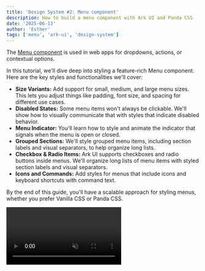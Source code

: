 ```yaml
---
title: 'Design System #2: Menu component'
description: How to build a menu component with Ark UI and Panda CSS
date: '2025-06-13'
author: 'Esther'
tags: ['menu', 'ark-ui', 'design-system']
---
```


The [Menu component](https://ark-ui.com/docs/components/menu) is used in web apps for dropdowns, actions, or contextual
options.

In this tutorial, we'll dive deep into styling a feature-rich Menu component. Here are the key styles and
functionalities we'll cover:

- **Size Variants:** Add support for small, medium, and large menu sizes. This lets you adjust things like padding, font
  size, and spacing for different use cases.
- **Disabled States:** Some menu items won't always be clickable. We'll show how to visually communicate that with
  styles that indicate disabled behavior.
- **Menu Indicator:** You'll learn how to style and animate the indicator that signals when the menu is open or closed.
- **Grouped Sections:** We'll style grouped menu items, including section labels and visual separators, to help organize
  long lists.
- **Checkbox & Radio Items:** Ark UI supports checkboxes and radio buttons inside menus. We'll organize long lists of
  menu items with styled section labels and visual separators.
- **Icons and Commands:** Add styles for menus that include icons and keyboard shortcuts with command text.

By the end of this guide, you'll have a scalable approach for styling menus, whether you prefer Vanilla CSS or Panda
CSS.

<video src="/blog/menu/menu.mp4" autoPlay loop muted playsinline />

## Anatomy

To style the menu correctly, you'll need to understand its anatomy and part names. Each part includes
a `data-part` attribute to help identify them in the DOM.

<Anatomy id="menu" />

### Key Menu Parts

- **`trigger`** – The button or element used to open and close the menu.
- **`content`** – The dropdown panel that appears when the menu is open. It wraps all menu items.
- **`item`** – An individual selectable option within the menu.
- **`itemText`** – The label text inside a menu item.

### Optional Parts

- **`indicator`** – An icon (e.g. chevron) placed in the trigger.
- **`itemIndicator`** – A small visual icon (e.g. checkmark) used to indicate selected state for checkbox or radio
  items.
- **`trigger item`** – A nested menu item that acts as a trigger for a submenu.
- **`option item`** – A special menu item used in multi-select patterns, often seen with
- **`itemGroupLabel`** – A label for grouped menu items, useful for categorizing sections in long lists.
- **`separator`** – A thin divider used to separate groups of menu items for better visual structure.checkboxes or
  filters.

### Basic Usage

Here's a simple example of how to use the `Menu` component in your code:

```jsx
import { Menu } from '@ark-ui/react/menu'

export const Basic = () => (
  <Menu.Root>
    <Menu.Trigger>
      Open menu <Menu.Indicator>➡️</Menu.Indicator>
    </Menu.Trigger>
    <Menu.Positioner>
      <Menu.Content>
        <Menu.Item value="react">React</Menu.Item>
        <Menu.Item value="solid">Solid</Menu.Item>
        <Menu.Item value="vue">Vue</Menu.Item>
        <Menu.Item value="svelte">Svelte</Menu.Item>
      </Menu.Content>
    </Menu.Positioner>
  </Menu.Root>
)
```

When rendered in the DOM, here's what the menu looks like when it is open:

```html
<div data-scope="menu" data-part="root">
  <button data-scope="menu" data-part="trigger" aria-haspopup="menu" aria-expanded="false">
    Open menu
    <span data-scope="menu" data-part="indicator">➡️</span>
  </button>

  <!-- When menu is open -->
  <div data-scope="menu" data-part="positioner">
    <div data-scope="menu" data-part="content" role="menu">
      <div data-scope="menu" data-part="item" role="menuitem" data-value="react">React</div>

      <div data-scope="menu" data-part="item" role="menuitem" data-value="solid">Solid</div>

      <div data-scope="menu" data-part="item" role="menuitem" data-value="vue">Vue</div>
    </div>
  </div>
</div>
```

Each part of the menu component comes with data attributes like:

- **`data-scope="menu"`** which scopes all menu parts under the `menu` namespace, ensuring styles don't clash with other
  components.
- **`data-part="..."`** which identifies the specific slot or part of the component, such as `content`, `item` and more.
- **`data-state="..."`** which reflects dynamic states such as `data-state="open"` or `data-state="closed"` .

## Styling with Vanilla CSS

To create a design system for the menu component using Vanilla CSS, it is important to start **_thinking in recipes_**.

A recipe is a structured way to define styles for a component including all its parts and variants in one place. With a
recipe, you can:

- Set up **base styles** that apply to every instance of the component.
- Add **size variants** (e.g., `sm`, `md`, `lg`) that adjust dimensions and font size

Essentially, recipes help you group related styles together and reuse them in a consistent way.

### Base Styles

These are the core styles that give the menu component a consistent foundation, even before any variants are applied.

Before styling the Menu, make sure your project includes the shared global styles we use across the design system, such
as reset styles, tokens, keyframes, and base button styles.

> If you haven’t set that up yet, head over to the [Design System Introduction](/blog/design-system-series) to see how
> to configure your global styles directory.

Ark UI exposes helpful attributes like `data-scope="menu"` and `data-part="..."` for every part of the menu, which we'll
use to style each part.

**Styling the Menu Content**

The menu content is the floating container that holds all the items inside the dropdown. Add the content styles in a
`menu.css` stylesheet:

```css
/* Menu content */
[data-scope='menu'][data-part='content'] {
  outline: 0;
  background: var(--bg-panel);
  box-shadow: var(--shadow-md);
  color: var(--fg);
  z-index: 1100;
  border-radius: 8px;
  overflow: hidden;
  overflow-y: auto;
  min-width: 8rem;
  max-height: 300px;
  padding: var(--menu-content-padding);
}
```

> Notice the use of the **`--menu-content-padding`** CSS variable. We'll define the actual value of this variable when
> we set up our size variants shorty.

**Animating Open and Close Transitions**

To provide a smooth user experience, we'll add subtle animations for when the menu opens and closes. We defined the
keyframes earlier so apply these animations using Ark UI's built-in `data-state="open"` or `data-state="closed"`
attribute:

```tsx
[data-scope='menu'][data-part='content'][data-state='open'] {
  animation: slide-fade-in 150ms cubic-bezier(0.4, 0, 0.2, 1);
}

[data-scope='menu'][data-part='content'][data-state='closed'] {
  animation: slide-fade-out 100ms cubic-bezier(0.4, 0, 1, 1);
}
```

**Styling Menu Items**

Each individual `item` can be styled like this:

```tsx
[data-scope='menu'][data-part='item'] {
  text-decoration: none;
  color: var(--fg);
  user-select: none;
  border-radius: 6px;
  width: 100%;
  display: flex;
  cursor: pointer;
  align-items: center;
  text-align: start;
  position: relative;
  flex: 0 0 auto;
  outline: 0;
  transition: background 0.2s;
  gap: var(--menu-item-gap);
  font-size: var(--menu-item-font-size);
  padding: var(--menu-item-padding);
  &[data-highlighted] {
    background: var(--bg-muted);
  }
}
```

> Within the base styles for each menu item, notice the use of CSS variables like `--menu-item-gap`,
> `--menu-item-font-size`, and `--menu-item-padding`.

These variables act as placeholders, allowing us to control item-specific properties such as spacing between elements,
text size, and internal padding. The actual values for these variables will be dynamically set by the size variants
we'll define later.

**Styling the Highlighted & Disabled States**

- **Highlighted state:** When a user hovers over a menu item or navigates to it using the keyboard, Ark UI automatically
  applies the `data-highlighted` attribute. We can use this to indicate the active item

  ```tsx
   [data-scope='menu'][data-part='item'] {
    // other styles here
    &[data-highlighted] {
      background: var(--bg-muted);
    }
  }

  ```

- **Disabled state:** In many menus, not all option are available. For example, a "Delete" option may be unavailable for
  users without permission. Ark UI provides the `data-disabled` attribute to style the disabled styles
  ```css
  [data-scope='menu'][data-part='item'] {
  	// item styles here
    }
   &[data-disabled] {
      color: var(--fg-subtle);
      cursor: not-allowed;
      opacity: 0.6;
      pointer-events: none;
    }
  }
  ```

**Styling the Indicator**

The indicator automatically receives the `data-part="indicator"` attribute, making it easy to style.

```css
[data-scope='menu'][data-part='indicator'] {
  display: inline-flex;
  align-items: center;
  justify-content: center;
  flex-shrink: 0;
  transition: transform 0.2s;
  &[data-state='open'] {
    transform: rotate(90deg);
  }
}
```

Ark UI automatically applies `data-state="open"` when the menu is expanded. We added a style such that when the menu
opens, the indicator smoothly rotates to point right

**Styling Checkboxes and Radios within Menu Items**

Menus sometimes contain interactive selectable options like checkboxes (for multi-selection) or radios (for
single-selection).

When an item is selected, Ark UI applies `data-state="checked"` attribute for styling.

```css
[data-scope='menu'][data-part='item'] {
  // item styles here
 &[data-state='checked'] {
    font-weight: 500;
  }
  &[data-type] {
    padding-inline-start: var(--menu-option-offset);
  }
}
```

- `data-state="checked"`: When an item is selected, Ark UI applies this attribute, allowing us to visually distinguish
  it (e.g., by making the font bold).
- `data-type`: This attribute is present on all `Menu.CheckboxItem` and `Menu.RadioItem` elements. We use it to create
  the necessary space at the beginning of the item for the checkmark or radio dot icon, ensuring the item's text aligns
  perfectly with other menu items.

**Styling Menu Groups and Separators**

For organizing long lists of menu items, Ark UI offers grouping capabilities with labels and visual separators:

- **Group Labels:** The `item-group-label` is used for headings above related sets of menu items.

  ```css
  [data-scope='menu'][data-part='item-group-label'] {
    padding-inline: 0.5rem;
    padding-block: 0.375rem;
    font-size: var(--menu-item-font-size);
    font-weight: 500;
  }
  ```

- **Separators**: The `separator` part is a visual line used to divide logical groups of menu items.
  ```css
  [data-scope='menu'][data-part='separator'] {
    height: 1px;
    border-color: var(--border);
    margin-block: var(--menu-content-padding);
    margin-inline: calc(-1 * var(--menu-content-padding));
  }
  ```

**Styling Item Content: Text, Icons, and Commands**

Menu items can include more than just text. We often want to add leading icons or trailing keyboard shortcut hints
(commands).

Ark UI automatically applies `data-part="item-text"`, `"data-part='item-indicator"` and `data-part="item-command"`to the
relevant parts.

```css
[data-scope='menu'][data-part='item-text'] {
  flex: 1;
}

[data-scope='menu'][data-part='item-indicator'] {
  position: absolute;
  inset-inline-start: 4px;
}

[data-scope='menu'][data-part='item-command'] {
  opacity: 0.6;
  font-size: 0.75rem;
  margin-inline-start: auto;
  padding-inline-start: 1rem;
  letter-spacing: 0.1em;
  font-family: inherit;
}
```

The combination of `flex: 1` on `item-text` and `margin-inline-start: auto` on `item-command` acts like a flexbox to
push the command text to the right, which creates an aligned layout.

### Size Variant

Finally, to create our `small`, `medium`, and `large` menu sizes, we'll define the CSS classes that set the values for
all our custom CSS variables. These variables will then cascade down to all the menu's parts, adjusting their dimensions
and spacing, thanks to the `data-scope` and `data-part` selectors.

```css
.menu--sm {
  --menu-content-padding: 0.25rem;
  --menu-item-gap: 0.25rem;
  --menu-item-font-size: 0.875rem;
  --menu-item-padding: 0.25rem 0.75rem;
  --menu-item-icon-size: 1rem;
  --menu-option-offset: 1.5rem;
}

.menu--md {
  --menu-content-padding: 0.25rem;
  --menu-item-gap: 0.5rem;
  --menu-item-font-size: 0.925rem;
  --menu-item-padding: 0.25rem 0.75rem;
  --menu-item-icon-size: 2rem;
  --menu-option-offset: 1.25rem;
}

.menu--lg {
  --menu-content-padding: 0.5rem;
  --menu-item-gap: 0.5rem;
  --menu-item-font-size: 1rem;
  --menu-item-padding: 0.5rem 0.925rem;
  --menu-item-icon-size: 2.5rem;
  --menu-option-offset: 1.5rem;
}
```

## Using The Vanilla CSS Classes in Your Component

With these base styles and size variants defined in your `menu.css` , applying them to your Ark UI Menu component is a
matter of adding the correct `className` to the `Menu.Trigger`, `Menu.Content` and other parts.

Here's how you would use these classes in a React component:

```tsx
<Menu.Root>
  <Menu.Trigger className="button button--variant-outline button--size-sm">Open menu</Menu.Trigger>
  <Menu.Positioner>
    <Menu.Content className="menu--sm">
      <Menu.Item value="react">React</Menu.Item>
      <Menu.Item value="solid">Solid</Menu.Item>
      <Menu.Item value="vue">Vue</Menu.Item>
    </Menu.Content>
  </Menu.Positioner>
</Menu.Root>
```

You can also combine these styles for the checkbox interaction:

```tsx
<Menu.Root>
  <Menu.Trigger className="button button--variant-outline button--size-sm">Open menu</Menu.Trigger>
  <Menu.Positioner>
    <Menu.Content className="menu--sm">
      {items.map(({ title, value }) => (
        <Menu.CheckboxItem
          key={value}
          value={value}
          checked={group.isChecked(value)}
          onCheckedChange={() => group.toggleValue(value)}
        >
          <Menu.ItemIndicator>
            <CheckIcon />
          </Menu.ItemIndicator>
          <Menu.ItemText>{title}</Menu.ItemText>
        </Menu.CheckboxItem>
      ))}
    </Menu.Content>
  </Menu.Positioner>
</Menu.Root>
```

To explore all the styles defined and see them in action,
[check out Storybook](https://github.com/estheragbaje/ark-react-vanilla-css/blob/main/stories/menu/menu.stories.tsx).

## Styling with Panda CSS

If you're using Panda CSS, you can still follow the same design system approach, but with some important differences.
Panda offers a recipe-based styling system, that styles the different parts of the component.

Just like with Vanilla CSS, we'll:

- Define base styles for the menu and all its parts
- Apply interactive states like `highlighted`, `disabled`, and `checked`
- Set up size variants (`sm`, `md`, `lg`)

### **Creating the Menu Recipe**

To style each part of the menu component, we'll create a
**[slot recipe](https://panda-css.com/docs/concepts/slot-recipes)** using Panda's `sva()` function. This approach lets
us apply scoped styles to all the distinct parts of the menu, like `item`, `content`, `separator`, `indicator`, and
more.

We also use `menuAnatomy.keys()` to automatically retrieve all the part names defined in Ark UI's anatomy for the menu
component.

We'll begin by adding the base styles for each part. These are the default, foundational styles that give the `Menu`
component a consistent foundation, even before any variants are applied.

**Styling the Menu Content**

The menu content is the main dropdown panel that holds all the interactive items.

Here's how we define the `content` part within our `menuRecipe`:

```tsx
// src/recipes/menu.ts

import { sva } from '../../styled-system/css'
import { menuAnatomy } from '@ark-ui/react/menu'

export const menuRecipe = sva({
  slots: menuAnatomy.keys(),
  className: 'menu',
  base: {
    content: {
      outline: '0',
      bg: 'bg.panel',
      boxShadow: 'md',
      color: 'fg',
      zIndex: 'dropdown',
      borderRadius: 'md',
      overflow: 'hidden',
      overflowY: 'auto',
      minW: '8rem',
      maxHeight: '300px',
      padding: 'var(--menu-content-padding)',
    },
  },
})
```

You'll notice the use of the `var(--menu-content-padding)` \*\*\*\*CSS variable for the padding property. The actual
value for this padding will be set later when we define our size variants.

**Animating Open and Close Transitions**

Let's add subtle animations for the opening and closing transitions. Panda CSS makes this easy, since we've already
defined our keyframes in our `panda.config.ts`.

Styling the `_open` and `_closed` properties will now make the menu open and close smoothly.

```tsx
// src/recipes/menu.ts

import { sva } from '../../styled-system/css'
import { menuAnatomy } from '@ark-ui/react/menu'

export const menuRecipe = sva({
  slots: menuAnatomy.keys(),
  className: 'menu',
  base: {
    content: {
      outline: '0',
      bg: 'bg.panel',
      boxShadow: 'md',
      color: 'fg',
      zIndex: 'dropdown',
      borderRadius: 'md',
      overflow: 'hidden',
      overflowY: 'auto',
      minW: '8rem',
      maxHeight: '300px',
      padding: 'var(--menu-content-padding)',
      _open: {
        animation: 'slide-fade-in 150ms cubic-bezier(0.4, 0, 0.2, 1)',
      },
      _closed: {
        animation: 'slide-fade-out 100ms cubic-bezier(0.4, 0, 1, 1)',
      },
    },
  },
})
```

**Styling Individual Menu Items**

Define the base styles for the menu item by adding the styles to the `item` property within the `base` key of our
`menuRecipe`.

```tsx
// src/recipes/menu.ts

import { sva } from '../../styled-system/css'
import { menuAnatomy } from '@ark-ui/react/menu'

export const menuRecipe = sva({
  slots: menuAnatomy.keys(),
  className: 'menu',
  base: {
    content: {
      // content styles here
    },
    item: {
      textDecoration: 'none',
      color: 'fg',
      userSelect: 'none',
      borderRadius: 'sm',
      width: '100%',
      display: 'flex',
      cursor: 'pointer',
      alignItems: 'center',
      textAlign: 'start',
      position: 'relative',
      flex: '0 0 auto',
      outline: '0',
      transition: 'background 0.2s',
      gap: 'var(--menu-item-gap)',
      fontSize: 'var(--menu-item-font-size)',
      padding: 'var(--menu-item-padding)',
    },
  },
})
```

We've used CSS variables (`--menu-item-gap`, `--menu-item-font-size`, `--menu-item-padding`) to control item-specific
properties. The actual values will be defined later by our size variants.

**Styling Item States: Highlighted & Disabled**

Menu items are interactive elements, and providing clear visual feedback for their various states is important for user
experience. Target these states using Panda CSS `_highlighted` and `_disabled` selectors.

```tsx
// src/recipes/menu.ts

import { sva } from '../../styled-system/css'
import { menuAnatomy } from '@ark-ui/react/menu'

export const menuRecipe = sva({
  slots: menuAnatomy.keys(),
  className: 'menu',
  base: {
    content: {
      // content styles here
    },
    item: {
      textDecoration: 'none',
      color: 'fg',
      userSelect: 'none',
      borderRadius: 'sm',
      width: '100%',
      display: 'flex',
      cursor: 'pointer',
      alignItems: 'center',
      textAlign: 'start',
      position: 'relative',
      flex: '0 0 auto',
      outline: '0',
      transition: 'background 0.2s',
      gap: 'var(--menu-item-gap)',
      fontSize: 'var(--menu-item-font-size)',
      padding: 'var(--menu-item-padding)',
      _highlighted: {
        bg: 'bg.muted',
      },
      _disabled: {
        color: 'fg.subtle',
        cursor: 'not-allowed',
        opacity: '0.6',
        pointerEvents: 'none',
      },
    },
  },
})
```

**Styling the Indicator**

The indicator automatically receives the `data-part="indicator"` attribute, making it easy to style.

Here's how we define the `indicator`'s base styles, including its dynamic behavior:

```tsx
import { sva } from '../../styled-system/css'
import { menuAnatomy } from '@ark-ui/react/menu'

export const menuRecipe = sva({
  slots: menuAnatomy.keys(),
  className: 'menu',
  base: {
    content: {
      // content styles here
    },
    item: {
      // item styles here
    },
    indicator: {
      display: 'inline-flex',
      alignItems: 'center',
      justifyContent: 'center',
      flexShrink: '0',
      transition: 'transform 0.2s',
      _open: {
        transform: 'rotate(90deg)',
      },
    },
  },
})
```

Notice how we've used the `_open` pseudo-selector within the `indicator` part's styles. This is a feature in Panda CSS
that targets the `[data-state='open']` attribute. Now, when the menu is opened, the indicator rotates 90 degrees.

**Styling Checkboxes and Radios**

When building interactive menus, you often need to include selectable items like checkboxes and radio buttons. Ark UI
provides dedicated components like `Menu.CheckboxItem` and `Menu.RadioItem` for this purpose.

We'll define their styles directly within the `item` part of our recipe:

```tsx
import { sva } from '../../styled-system/css'
import { menuAnatomy } from '@ark-ui/react/menu'

export const menuRecipe = sva({
  slots: menuAnatomy.keys(),
  className: 'menu',
  base: {
    content: {
      // content styles here
    },
    item: {
      // other item styles here
      _checked: {
        fontWeight: 'medium',
      },
      '&[data-type]': {
        paddingInlineStart: 'var(--menu-option-offset)',
      },
    },
  },
})
```

Here's a breakdown of the key styling approaches used here:

- The `_checked` pseudo selector targets any menu item that is in a "checked" state. When an item is checked, its
  `fontWeight` will be set to `'medium'`.
- The `&[data-type]` selector targets all menu items that have a `data-type` attribute. Ark UI assigns
  `data-type="checkbox"` to `Menu.CheckboxItem` and `data-type="radio"` to `Menu.RadioItem`. This ensures that any type
  of selectable "option" item receives the specific styles.

**Styling Menu Groups**

For organizing longer lists of menu items into logical sections, Ark UI provides support for menu groups. This includes
dedicated parts for both group labels and visual separators.

Here's how we style the `itemGroupLabel` and `separator` parts:

```css
import { sva } from '../../styled-system/css';
import { menuAnatomy } from '@ark-ui/react/menu';

export const menuRecipe = sva({
  slots: menuAnatomy.keys(),
  className: 'menu',
  base: {
    content: {
     // content styles here
    },
    item: {
    // other item styles here
    },
    itemGroupLabel: {
      paddingInline: '2',
      paddingBlock: '1.5',
      fontSize: 'var(--menu-item-font-size)',
      fontWeight: '500',
    },
    separator: {
      height: '1px',
      borderColor: 'border',
      marginBlock: 'var(--menu-content-padding)',
      marginInline: 'calc(-1 * var(--menu-content-padding))',
    },
  },
});
```

- The `itemGroupLabel` is designed to display clear heading text above a group of related menu items.
- The `separator` provides a subtle visual divider, breaking up long lists of menu items into segments.

**Styling the Item with Icon and Command**

To create richer menu experiences, it's common to enhance each item with an icon on the left and a keyboard shortcut
(command) on the right, just like in modern design systems.

Ark UI provides the `itemText` and `itemIndicator` parts, but for a custom "command" text, we'll extend our recipe.

**Extending the Menu Anatomy for Custom Parts**

Panda CSS's recipe system is quite flexible. While `menuAnatomy.keys()` gives us all the standard parts exposed by Ark
UI, we can easily add our own by introducing a custom slot named `itemCommand`.

This explicitly tells Panda CSS to expect and generate styles for this new part, even though it's not part of Ark UI's
default structure.

Add `'itemCommand'` to the array of slots when defining our `menuRecipe`:

```tsx
import { sva } from '../../styled-system/css'
import { menuAnatomy } from '@ark-ui/react/menu'

export const menuRecipe = sva({
  slots: [...menuAnatomy.keys(), 'itemCommand'],
  className: 'menu',
  base: {
    // base styles here
  },
})
```

**Defining Base Styles for Text, Icons, and Commands**

Now that Panda CSS knows about our `itemText`, `itemIndicator`, and `itemCommand` slots, we can define their base styles
directly within our `menuRecipe`'s `base` property.

```tsx
import { sva } from '../../styled-system/css'
import { menuAnatomy } from '@ark-ui/react/menu'

export const menuSlotRecipe = sva({
  slots: [...menuAnatomy.keys(), 'itemCommand'],
  className: 'menu',
  base: {
    // other base styles here
    itemText: {
      flex: '1',
    },
    itemIndicator: {
      position: 'absolute',
      insetInlineStart: '1',
    },
    itemCommand: {
      opacity: '0.6',
      fontSize: 'xs',
      marginInlineStart: 'auto',
      paddingInlineStart: '4',
      letterSpacing: 'widest',
      fontFamily: 'inherit',
    },
  },
})
```

The combination of `flex: 1` on `itemText` and `marginInlineStart: 'auto'`on `itemCommand` acts like a flexbox to push
the command text to the right, which creates an aligned layout.

### Size Variant

One of the most powerful features of using a recipe-based approach with Panda CSS is the ability to easily define
variants. For our menu component, we'll create size variants that allow us to dynamically adjust its dimensions and
spacing for different contexts.

To achieve this, we'll add a `size` key within the `variants` property of our `menuRecipe`. Each size variant will then
set specific values for the CSS variables we introduced earlier. These variables will cascade down to all the menu's
internal parts.

```tsx
import { sva } from '../../styled-system/css'
import { menuAnatomy } from '@ark-ui/react/menu'

export const menuRecipe = sva({
  slots: [...menuAnatomy.keys(), 'itemCommand'],
  className: 'menu',
  base: {
    // base styles here
  },
  variants: {
    size: {
      sm: {
        content: {
          '--menu-content-padding': '0.25rem',
          '--menu-item-gap': '0.25rem',
          '--menu-item-font-size': '0.875rem',
          '--menu-item-padding': '0.25rem 0.75rem',
          '--menu-item-icon-size': '1rem',
          '--menu-option-offset': '1.5rem',
        },
      },
      md: {
        content: {
          '--menu-content-padding': '0.25rem',
          '--menu-item-gap': '0.5rem',
          '--menu-item-font-size': '0.925rem',
          '--menu-item-padding': '0.25rem 0.75rem',
          '--menu-item-icon-size': '2rem',
          '--menu-option-offset': '1.5rem',
        },
      },
      lg: {
        content: {
          '--menu-content-padding': '0.5rem',
          '--menu-item-gap': '0.5rem',
          '--menu-item-font-size': '1rem',
          '--menu-item-padding': '0.5rem 0.925rem',
          '--menu-item-icon-size': '2.5rem',
          '--menu-option-offset': '1.5rem',
        },
      },
    },
  },
})
```

Each variant defines tokens like:

- `-menu-content-padding` adds padding within the content
- `-menu-item-font-size` controls text scale
- `-menu-item-padding` controls spacing around items
- `-menu-item-icon-size` sets the icon size
- `-menu-option-offset` aligns checkbox and radio items

## Bringing It All Together

We've explored how to define base styles, create flexible size variants using CSS variables, handle interactive states,
and integrate custom parts like the item command.

Now let's put everything together. Here's what a complete recipe might look like:

```tsx
import { sva } from '../../styled-system/css'
import { menuAnatomy } from '@ark-ui/react/menu'

export const menuSlotRecipe = sva({
  slots: [...menuAnatomy.keys(), 'itemCommand'],
  className: 'menu',
  base: {
    content: {
      outline: '0',
      bg: 'bg.panel',
      boxShadow: 'md',
      color: 'fg',
      zIndex: 'dropdown',
      borderRadius: 'md',
      overflow: 'hidden',
      overflowY: 'auto',
      minW: '8rem',
      maxHeight: '300px',
      padding: 'var(--menu-content-padding)',
      _open: {
        animation: 'slide-fade-in 150ms cubic-bezier(0.4, 0, 0.2, 1)',
      },
      _closed: {
        animation: 'slide-fade-out 100ms cubic-bezier(0.4, 0, 1, 1)',
      },
    },
    item: {
      textDecoration: 'none',
      color: 'fg',
      userSelect: 'none',
      borderRadius: 'sm',
      width: '100%',
      display: 'flex',
      cursor: 'pointer',
      alignItems: 'center',
      textAlign: 'start',
      position: 'relative',
      flex: '0 0 auto',
      outline: '0',
      transition: 'background 0.2s',
      gap: 'var(--menu-item-gap)',
      fontSize: 'var(--menu-item-font-size)',
      padding: 'var(--menu-item-padding)',
      _highlighted: {
        bg: 'bg.muted',
      },
      _disabled: {
        color: 'fg.subtle',
        cursor: 'not-allowed',
        opacity: '0.6',
        pointerEvents: 'none',
      },
      _checked: {
        fontWeight: 'medium',
      },
      '&[data-type]': {
        paddingInlineStart: 'var(--menu-option-offset)',
      },
      _icon: {
        width: 'var(--menu-item-icon-size)',
        height: 'var(--menu-item-icon-size)',
      },
    },
    indicator: {
      display: 'inline-flex',
      alignItems: 'center',
      justifyContent: 'center',
      flexShrink: '0',
      transition: 'transform 0.2s',
      _open: {
        transform: 'rotate(90deg)',
      },
    },
    itemGroupLabel: {
      paddingInline: '2',
      paddingBlock: '1.5',
      fontSize: 'var(--menu-item-font-size)',
      fontWeight: '500',
    },
    separator: {
      height: '1px',
      borderColor: 'border',
      marginBlock: 'var(--menu-content-padding)',
      marginInline: 'calc(-1 * var(--menu-content-padding))',
    },
    itemText: {
      flex: '1',
    },
    itemIndicator: {
      position: 'absolute',
      insetInlineStart: '1',
    },
    itemCommand: {
      opacity: '0.6',
      fontSize: 'xs',
      marginInlineStart: 'auto',
      paddingInlineStart: '4',
      letterSpacing: 'widest',
      fontFamily: 'inherit',
    },
  },

  variants: {
    size: {
      sm: {
        content: {
          '--menu-content-padding': '0.25rem',
          '--menu-item-gap': '0.25rem',
          '--menu-item-font-size': '0.875rem',
          '--menu-item-padding': '0.25rem 0.75rem',
          '--menu-item-icon-size': '1rem',
          '--menu-option-offset': '1.5rem',
        },
      },
      md: {
        content: {
          '--menu-content-padding': '0.25rem',
          '--menu-item-gap': '0.5rem',
          '--menu-item-font-size': '0.925rem',
          '--menu-item-padding': '0.25rem 0.75rem',
          '--menu-item-icon-size': '2rem',
          '--menu-option-offset': '1.5rem',
        },
      },
      lg: {
        content: {
          '--menu-content-padding': '0.5rem',
          '--menu-item-gap': '0.5rem',
          '--menu-item-font-size': '1rem',
          '--menu-item-padding': '0.5rem 0.925rem',
          '--menu-item-icon-size': '2.5rem',
          '--menu-option-offset': '1.5rem',
        },
      },
    },
  },

  defaultVariants: {
    size: 'md',
  },
})
```

## Integrating Your Menu Recipe into React Components

With your menu recipe now fully defined, applying these styles to your Ark UI components is a seamless process.

**1. Import Your Recipes**

Start by importing your `menuRecipe` and `buttonRecipe` into your React component file:

```tsx
// menu.tsx

import { buttonRecipe } from './recipes/button'
import { menuRecipe } from './recipes/menu'
```

**2. Generate Component Classes**

Next, invoke your recipes to generate the specific class names needed for each part of your component. When you call
`menuRecipe()`, it returns a plain JavaScript object.

Each key in this object corresponds to a slot defined in your recipe (e.g., `content`, `item`, `itemCommand`), and its
value is the dynamically generated CSS class string for that particular part.

You can also pass specific **variants** to the recipe call. For example, to get the styles for a 'small' menu, you would
pass `{ size: 'sm' }` .

```tsx
// Generate classes for the menu
const menuClasses = menuRecipe()

// Generate classes for a specific size, like 'sm'
const menuClasses = menuSlotRecipe({ size: 'sm' })

// Generate button classes
const buttonClasses = buttonRecipe()
```

**3. Apply Classes to Ark UI Parts**

Finally, apply the generated class names to the corresponding Ark UI component parts using the `className` prop.

Here's an example showcasing various styled menu items:

```tsx
export const Basic = () => {
  const buttonClass = buttonRecipe({ size: 'sm' })
  const menuClasses = menuRecipe({ size: 'sm' })

  return (
    <Menu.Root>
      <Menu.Trigger className={buttonClass}>Open menu</Menu.Trigger>
      <Menu.Positioner>
        <Menu.Content className={menuClasses.content}>
          <Menu.Item className={menuClasses.item} value="react" disabled>
            React
          </Menu.Item>
          <Menu.Item className={menuClasses.item} value="solid">
            Solid
          </Menu.Item>
          <Menu.Item className={menuClasses.item} value="vue">
            Vue
          </Menu.Item>
        </Menu.Content>
      </Menu.Positioner>
    </Menu.Root>
  )
}
```

To explore all of the menu styles and their variations, be sure to check out the
[Storybook examples](https://github.com/estheragbaje/ark-react-panda-css/tree/main/src/stories/menu).

## **Conclusion**

Styling Ark UI's Menu component is flexible whether you're working with Vanilla CSS or Panda CSS.

If you're using Vanilla CSS, you can target parts of the component using the `data-scope="menu"` and `data-part="..."`
attributes. This gives you complete control over styling, allowing you to write custom CSS styles for each slot like
content, item, indicator, and more.

However, if you want a more scalable and design-token-friendly approach for your design system, Panda CSS with slot
recipes is the way to go.

Try out both approaches and see which fits your team's workflow best.
